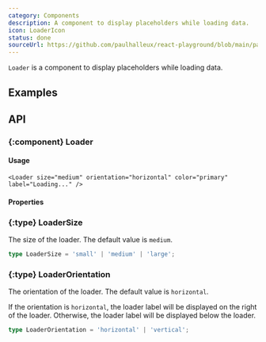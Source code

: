 ```yaml
---
category: Components
description: A component to display placeholders while loading data.
icon: LoaderIcon
status: done
sourceUrl: https://github.com/paulhalleux/react-playground/blob/main/packages/playground/src/components/Loader/Loader.tsx
---
```


`Loader` is a component to display placeholders while loading data.

## Examples

<Example name="Loader" />

## API

### \{:component} Loader

#### Usage

```tsx
<Loader size="medium" orientation="horizontal" color="primary" label="Loading..." />
```

#### Properties

<Properties component="Loader" />

### \{:type} LoaderSize

The size of the loader. The default value is `medium`.

```ts
type LoaderSize = 'small' | 'medium' | 'large';
```

### \{:type} LoaderOrientation

The orientation of the loader. The default value is `horizontal`.

If the orientation is `horizontal`, the loader label will be displayed on the right of the loader. Otherwise, the loader label will be displayed below the loader.

```ts
type LoaderOrientation = 'horizontal' | 'vertical';
```